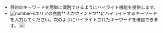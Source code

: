 -   目的のキーワードを簡単に識別できるようにハイライト機能を提供します。 
-   ![number-s](/img/number-03.png)エリアの右側**_入力ウィンドウ_**にハイライトするキーワードを入力してください。次のようにハイライトされたキーワードを確認できます。
    ![](https://img.whatap.io/media/images/logsearch_012_highlight.png)
